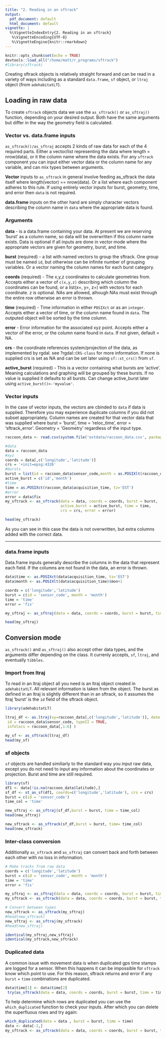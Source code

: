 ```yaml
---
title: "2. Reading in an sftrack"
output:
  pdf_document: default
  html_document: default
vignette: |
  %\VignetteIndexEntry{2. Reading in an sftrack}
   %\VignetteEncoding{UTF-8}
   %\VignetteEngine{knitr::rmarkdown}
---
```

```r
knitr::opts_chunk$set(echo = TRUE)
devtools::load_all("/home/matt/r_programs/sftrack")
#library(sftrack)

```
Creating sftrack objects is relatively straight forward and can be read in a variety of ways including as a standard `data.frame`, `sf` object, or `ltraj` object (from `adehabitatLT`).  


## Loading in raw data

To create `sftrack` objects data we use the `as_sftrack()` or `as_sftraj()` function, depending on your desired output. Both have the same arguments but differ in the way the geometry field is calculated.  

### Vector vs. data.frame inputs

`as_sftrack()/as_sftraj` accepts 2 kinds of raw data for each of the 4 required parts. Either a vector/list representing the data where length = nrow(data), or it the column name where the data exists. For any `sftrack` component you can input either vector data or the column name for any variable, and can mix types between arguments.

**Vector** inputs to `as_sftrack` in general involve feeding as_sftrack the data itself where length(vector) == nrow(data). Or a list where each component adheres to this rule. If using entirely vector inputs for burst, geometry, time, and error then `data` is not required. 

**data.frame** inputs on the other hand are simply character vectors describing the column name in `data` where the appropriate data is found.

### Arguments 

**data** - is a data.frame containing your data. At present we are reserving 'burst' as a column name, so data will be overwritten if this column name exists. Data is optional if all inputs are done in vector mode where the appropriate vectors are given for geometry, burst, and time.   

**burst** (required) - a list with named vectors to group the sftrack. One group must be named `id`, but otherwise can be infinite number of grouping variables. Or a vector naming the column names for each burst category.     

**coords** (required) - The x,y,z coordinates to calculate geometries from. Accepts either a vector of `c(x,y,z)` describing which column the coordinates can be found, or a list(x=, y=, z=) with vectors for each coordinate. z is optional. NAs are allowed, alhough NAs must exist through the entire row otherwise an error is thrown.  

**time** (required) - Time information in either `POSIXct` or as an `integer`. Accepts either a vector of time, or the column name found in `data`. The outputed object will be sorted by the time column.  

**error** - Error information for the associated xyz point. Accepts either a vector of the error, or the column name found in `data`. If not given, default = NA.

**crs** - the coordinate references system/projection of the data, as implemented by rgdal. see ?rgdal::`CRS-class` for more information. If none is supplied crs is set as NA and can be set later using `sf::st_crs()` from `sf`.  

**active_burst** (required) - This is a vector containing what bursts are 'active'. Meaning calculations and graphing will be grouped by these bursts. If no value is supplied it defaults to all bursts. Can change active_burst later using `active_burst()<-'myvalue'`. 


### Vector inputs

In the case of vector inputs, the vectors are cbinded to `data` if data is supplied. Therefore you may experience duplicate columns if you did not subset appropriately. Column names are created for that vector data that was supplied where burst = 'burst', time = 'reloc_time', error = 'sftrack_error'. Geometry = 'Geometry' regardless of the input type.


```r
raccoon_data <- read.csv(system.file('extdata/raccoon_data.csv', package='sftrack'))

#data
data = raccoon_data
#xyz
coords = data[,c('longitude','latitude')]
crs = '+init=epsg:4326'
#bursts
burst = list(id = raccoon_data$sensor_code,month = as.POSIXlt(raccoon_data$utc_date)$mon+1)
active_burst = c('id','month')
#time
time = as.POSIXct(raccoon_data$acquisition_time, tz='EST')
#error
error = data$fix
my_sftrack <- as_sftrack(data = data, coords = coords, burst = burst, 
                         active_burst = active_burst, time = time, 
                         crs = crs, error = error)

head(my_sftrack)

```

As you can see in this case the data is not overwritten, but extra columns added with the correct data.

-------------

### data.frame inputs  

Data.frame inputs generally describe the columns in the data that represent each field. If the columns are not found in the data, an error is thrown. 


```r
data$time <- as.POSIXct(data$acquisition_time, tz='EST')
data$month <- as.POSIXlt(data$acquisition_time)$mon+1

coords = c('longitude','latitude')
burst = c(id = 'sensor_code', month = 'month')
time = 'time'
error = 'fix'

my_sftraj <- as_sftraj(data = data, coords = coords, burst = burst, time = time, error = error)

head(my_sftraj)
```

## Conversion mode

`as_sftrack()` and `as_sftraj()` also accept other data types, and the arguments differ depending on the class. It currenly accepts, `sf`, `ltraj`, and eventually `tibbles`. 

### Import from ltraj
To read in an ltraj object all you need is an ltraj object created in `adehabitatLT`. All relevant information is taken from the object. The burst as defined in an ltraj is slightly different than in an sftrack, so it assumes the ltraj 'burst' is the `id` field of the sftrack object.

```r
library(adehabitatLT)

ltraj_df <- as.ltraj(xy=raccoon_data[,c('longitude','latitude')], date = as.POSIXct(raccoon_data$acquisition_time),
 id = raccoon_data$sensor_code, typeII = TRUE,
 infolocs = raccoon_data[,1:6] )

my_sf <- as_sftrack(ltraj_df)
head(my_sf)


```

### sf objects
`sf` objects are handled similiarly to the standard way you input raw data, except you do not need to input any information about the coordinates or projection. Burst and time are still required.

```r
library(sf)
df1 <- data[!is.na(raccoon_data$latitude),]
sf_df <- st_as_sf(df1, coords=c('longitude','latitude'), crs = crs)
burst = c(id = 'sensor_code')
time_col = 'time'

new_sftraj <- as_sftraj(sf_df,burst = burst, time = time_col) 
head(new_sftraj)

new_sftrack <- as_sftrack(sf_df,burst = burst, time= time_col) 
head(new_sftrack)

```

### Inter-class conversion
Additionally `as_sftrack` and `as_sftraj` can convert back and forth between each other with no loss in information.

```r
# Make tracks from raw data
coords = c('longitude','latitude')
burst = c(id = 'sensor_code', month = 'month')
time = 'time'
error = 'fix'

my_sftraj <- as_sftraj(data = data, coords = coords, burst = burst, time = time, error = error)
my_sftrack <- as_sftrack(data = data, coords = coords, burst = burst, time = time, error = error)

# Convert between types
new_sftrack <- as_sftrack(my_sftraj)
#head(new_sftrack)
new_sftraj <- as_sftraj(my_sftrack)
#head(new_sftraj)

identical(my_sftraj,new_sftraj)
identical(my_sftrack,new_sftrack)
```
### Duplicated data
A common issue with movement data is when duplicated gps time stamps are logged for a sensor. When this happens it can be impossible for `sftrack` know which point to use. For this reason, sftrack returns and error if any `burst` + `time` combinations are duplicated. 


```r

data$time[1] <- data$time[2]
 try(as_sftrack(data = data, coords = coords, burst = burst, time = time, error = error))

```
To help determine which rows are duplicated you can use the `which_duplicated` function to check your inputs. After which you can delete the superfluous rows and try again:

```r
which_duplicated(data = data , burst = burst, time = time)
data <- data[-2,]
my_sftrack <- as_sftrack(data = data, coords = coords, burst = burst, time = time, error = error)

```
